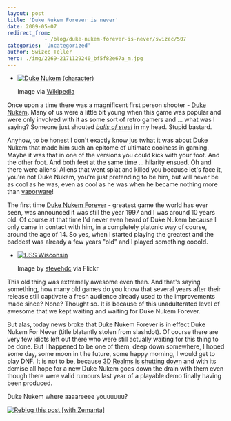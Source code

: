 ```yaml
---
layout: post
title: 'Duke Nukem Forever is never'
date: 2009-05-07
redirect_from: 
            - /blog/duke-nukem-forever-is-never/swizec/507
categories: 'Uncategorized'
author: Swizec Teller
hero: ./img/2269-2171129240_bf5f82e67a_m.jpg
---
```

- [![Duke Nukem (character)](http://upload.wikimedia.org/wikipedia/en/thumb/a/a4/Duke_Nukem_Forever.jpg/300px-Duke_Nukem_Forever.jpg "Duke Nukem (character)")](http://en.wikipedia.org/wiki/Image:Duke_Nukem_Forever.jpg)

  Image via [Wikipedia](http://en.wikipedia.org/wiki/Image:Duke_Nukem_Forever.jpg)

Once upon a time there was a magnificent first person shooter - [Duke Nukem](http://en.wikipedia.org/wiki/Duke_Nukem_%28character%29 "Duke Nukem (character)"). Many of us were a little bit young when this game was popular and were only involved with it as some sort of retro gamers and ... what was I saying? Someone just shouted _[balls of steel](http://www.3drealms.com/balls/index.html "Balls of Steel (video game)")_ in my head. Stupid bastard.



Anyhow, to be honest I don't exactly know jus twhat it was about Duke Nukem that made him such an epitome of ultimate coolness in gaming. Maybe it was that in one of the versions you could kick with your foot. And the other foot. And both feet at the same time ... hilarity ensued. Oh and there were aliens! Aliens that went splat and killed you because let's face it, you're not Duke Nukem, you're just pretending to be him, but will never be as cool as he was, even as cool as he was when he became nothing more than [vaporware](http://en.wikipedia.org/wiki/Vaporware "Vaporware")!



The first time [Duke Nukem Forever](http://www.3drealms.com/duke4/ "Duke Nukem Forever") - greatest game the world has ever seen, was announced it was still the year 1997 and I was around 10 years old. Of course at that time I'd never even heard of Duke Nukem because I only came in contact with him, in a completely platonic way of course, around the age of 14. So yes, when I started playing the greatest and the baddest was already a few years "old" and I played something oooold.

- [![USS Wisconsin](./img/2269-2171129240_bf5f82e67a_m.jpg "USS Wisconsin")](http://www.flickr.com/photos/31563480@N00/2171129240/)

  Image by [stevehdc](http://www.flickr.com/photos/31563480@N00/2171129240/) via Flickr

This old thing was extremely awesome even then. And that's saying something, how many old games do you know that several years after their release still captivate a fresh audience already used to the improvements made since? None? Thought so. It is because of this unadulterated level of awesome that we kept waiting and waiting for Duke Nukem Forever.



But alas, today news broke that Duke Nukem Forever is in effect Duke Nukem For Never (title blatantly stolen from slashdot). Of course there are very few idiots left out there who were still actually waiting for this thing to be done. But I happened to be one of them, deep down somewhere, I hoped some day, some moon in t he future, some happy morning, I would get to play DNF. It is not to be, because [3D Realms is shutting down](http://www.tomshardware.com/news/3D-Realms-Closes-Duke-Nukem,7736.html) and with its demise all hope for a new Duke Nukem goes down the drain with them even though there were valid rumours last year of a playable demo finally having been produced.



Duke Nukem where aaaareeee youuuuuu?

[![Reblog this post \[with Zemanta\]](http://img.zemanta.com/reblog_e.png?x-id=799e3212-9fbf-43dc-8065-41882f3da464)](http://reblog.zemanta.com/zemified/799e3212-9fbf-43dc-8065-41882f3da464/ "Reblog this post \[with Zemanta]")